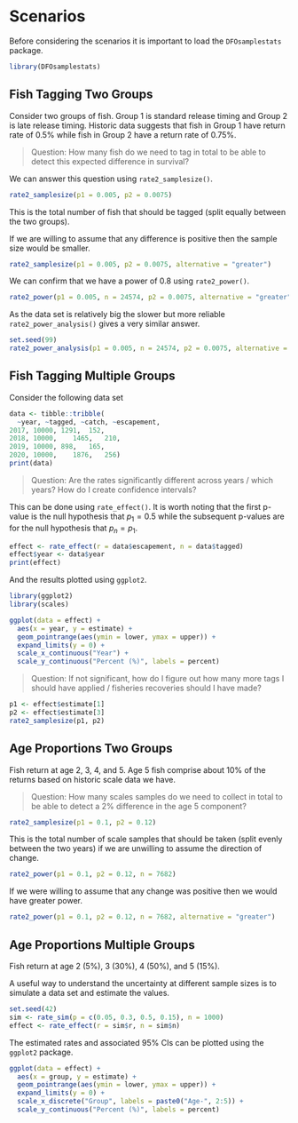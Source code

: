 # Scenarios

Before considering the scenarios it is important to load the `DFOsamplestats` package.

```r
library(DFOsamplestats)
```

## Fish Tagging Two Groups

Consider two groups of fish. Group 1 is standard release timing and Group 2 is late release timing.
Historic data suggests that fish in Group 1 have return rate of 0.5% while fish in Group 2 have a return rate of 0.75%.

> Question: How many fish do we need to tag in total to be able to detect this expected difference in survival?

We can answer this question using `rate2_samplesize()`.

```r
rate2_samplesize(p1 = 0.005, p2 = 0.0075)
```
This is the total number of fish that should be tagged (split equally between the two groups).

If we are willing to assume that any difference is positive then the sample size would be smaller.

```r
rate2_samplesize(p1 = 0.005, p2 = 0.0075, alternative = "greater")
```

We can confirm that we have a power of 0.8 using `rate2_power()`.

```r
rate2_power(p1 = 0.005, n = 24574, p2 = 0.0075, alternative = "greater")
```
As the data set is relatively big the slower but more reliable `rate2_power_analysis()` gives a very similar answer.

```r
set.seed(99)
rate2_power_analysis(p1 = 0.005, n = 24574, p2 = 0.0075, alternative = "greater")
```

## Fish Tagging Multiple Groups

Consider the following data set

```r
data <- tibble::tribble(
  ~year, ~tagged, ~catch, ~escapement,
2017, 10000, 1291,	152,
2018, 10000,	1465,	210,
2019, 10000, 898,	165,
2020, 10000,	1876,	256)
print(data)
```

> Question: Are the rates significantly different across years / which years? How do I create confidence intervals?

This can be done using `rate_effect()`. 
It is worth noting that the first p-value is the null hypothesis that $p_1 = 0.5$ while the subsequent p-values are for the null hypothesis that $p_n = p_1$.

```r
effect <- rate_effect(r = data$escapement, n = data$tagged)
effect$year <- data$year
print(effect)
```

And the results plotted using `ggplot2`.

```r
library(ggplot2)
library(scales)

ggplot(data = effect) +
  aes(x = year, y = estimate) +
  geom_pointrange(aes(ymin = lower, ymax = upper)) +
  expand_limits(y = 0) +
  scale_x_continuous("Year") +
  scale_y_continuous("Percent (%)", labels = percent)
```

> Question: If not significant, how do I figure out how many more tags I should have applied / fisheries recoveries should I have made?

```r
p1 <- effect$estimate[1]
p2 <- effect$estimate[3]
rate2_samplesize(p1, p2)
```

## Age Proportions Two Groups

Fish return at age 2, 3, 4, and 5. 
Age 5 fish comprise about 10% of the returns based on historic scale data we have. 

> Question: How many scales samples do we need to collect in total to be able to detect a 2% difference in the age 5 component?

```r
rate2_samplesize(p1 = 0.1, p2 = 0.12)
```

This is the total number of scale samples that should be taken (split evenly between the two years) if we are unwilling to assume the direction of change.

```r
rate2_power(p1 = 0.1, p2 = 0.12, n = 7682)
```

If we were willing to assume that any change was positive then we would have greater power.

```r
rate2_power(p1 = 0.1, p2 = 0.12, n = 7682, alternative = "greater")
```
  
## Age Proportions Multiple Groups

Fish return at age 2 (5%), 3 (30%), 4 (50%), and 5 (15%).

A useful way to understand the uncertainty at different sample sizes is to simulate a data set and estimate the values.

```r
set.seed(42)
sim <- rate_sim(p = c(0.05, 0.3, 0.5, 0.15), n = 1000)
effect <- rate_effect(r = sim$r, n = sim$n)
```

The estimated rates and associated 95% CIs can be plotted using the `ggplot2` package.

```r
ggplot(data = effect) +
  aes(x = group, y = estimate) +
  geom_pointrange(aes(ymin = lower, ymax = upper)) +
  expand_limits(y = 0) +
  scale_x_discrete("Group", labels = paste0("Age-", 2:5)) +
  scale_y_continuous("Percent (%)", labels = percent)
```



<!-- > Questions: How many scale (age) samples do we need to collect to confidently assert that our sample is representative of the true population age proportions? -->

<!-- Does the size of the population affect this (i.e. does the sample size different when one population sees an average return of 500 vs 10,000? -->

<!-- Can we pool age results across multiple years? Can we simply take an average? What are the considerations/caveats to this approach -->

<!-- Is the sample size smaller if there are less age classes? How do we factor this into sample size calculation? -->
